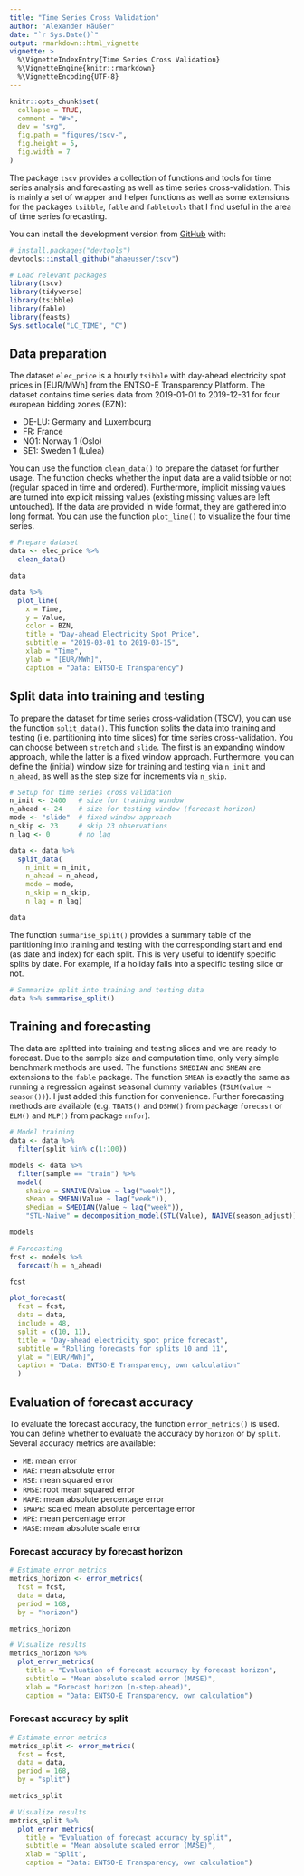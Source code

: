 ```yaml
---
title: "Time Series Cross Validation"
author: "Alexander Häußer"
date: "`r Sys.Date()`"
output: rmarkdown::html_vignette
vignette: >
  %\VignetteIndexEntry{Time Series Cross Validation}
  %\VignetteEngine{knitr::rmarkdown}
  %\VignetteEncoding{UTF-8}
---
```


```r
knitr::opts_chunk$set(
  collapse = TRUE,
  comment = "#>",
  dev = "svg",
  fig.path = "figures/tscv-",
  fig.height = 5,
  fig.width = 7
)
```

The package `tscv` provides a collection of functions and tools for time series analysis and forecasting as well as time series cross-validation. This is mainly a set of wrapper and helper functions as well as some extensions for the packages `tsibble`, `fable` and `fabletools` that I find useful in the area of time series forecasting.

You can install the development version from [GitHub](https://github.com/) with:

``` r
# install.packages("devtools")
devtools::install_github("ahaeusser/tscv")
```

```r
# Load relevant packages
library(tscv)
library(tidyverse)
library(tsibble)
library(fable)
library(feasts)
Sys.setlocale("LC_TIME", "C")
```

## Data preparation

The dataset `elec_price` is a hourly `tsibble` with day-ahead electricity spot prices in [EUR/MWh] from the ENTSO-E Transparency Platform. The dataset contains time series data from 2019-01-01 to 2019-12-31 for four european bidding zones (BZN): 

* DE-LU: Germany and Luxembourg
* FR: France
* NO1: Norway 1 (Oslo)
* SE1: Sweden 1 (Lulea)

You can use the function `clean_data()` to prepare the dataset for further usage. The function checks whether the input data are a valid tsibble or not (regular spaced in time and ordered). Furthermore, implicit missing values are turned into explicit missing values (existing missing values are left untouched). If the data are provided in wide format, they are gathered into long format. You can use the function `plot_line()` to visualize the four time series.

```r
# Prepare dataset
data <- elec_price %>%
  clean_data()

data

data %>%
  plot_line(
    x = Time,
    y = Value,
    color = BZN,
    title = "Day-ahead Electricity Spot Price",
    subtitle = "2019-03-01 to 2019-03-15",
    xlab = "Time",
    ylab = "[EUR/MWh]",
    caption = "Data: ENTSO-E Transparency")
```


## Split data into training and testing

To prepare the dataset for time series cross-validation (TSCV), you can use the function `split_data()`. This function splits the data into training and testing (i.e. partitioning into time slices) for time series cross-validation. You can choose between `stretch` and `slide`. The first is an expanding window approach, while the latter is a fixed window approach. Furthermore, you can define the (initial) window size for training and testing via `n_init` and `n_ahead`, as well as the step size for increments via `n_skip`.

```r
# Setup for time series cross validation
n_init <- 2400   # size for training window
n_ahead <- 24    # size for testing window (forecast horizon)
mode <- "slide"  # fixed window approach
n_skip <- 23     # skip 23 observations
n_lag <- 0       # no lag

data <- data %>%
  split_data(
    n_init = n_init,
    n_ahead = n_ahead,
    mode = mode,
    n_skip = n_skip,
    n_lag = n_lag)

data
```


The function `summarise_split()` provides a summary table of the partitioning into training and testing with the corresponding start and end (as date and index) for each split. This is very useful to identify specific splits by date. For example, if a holiday falls into a specific testing slice or not. 

```r
# Summarize split into training and testing data
data %>% summarise_split()
```

## Training and forecasting

The data are splitted into training and testing slices and we are ready to forecast. Due to the sample size and computation time, only very simple benchmark methods are used. The functions `SMEDIAN` and `SMEAN` are extensions to the `fable` package. The function `SMEAN` is exactly the same as running a regression against seasonal dummy variables (`TSLM(value ~ season())`). I just added this function for convenience. Further forecasting methods are available (e.g. `TBATS()` and `DSHW()` from package `forecast` or `ELM()` and `MLP()` from package `nnfor`).

```r
# Model training
data <- data %>%
  filter(split %in% c(1:100))

models <- data %>%
  filter(sample == "train") %>%
  model(
    sNaive = SNAIVE(Value ~ lag("week")),
    sMean = SMEAN(Value ~ lag("week")),
    sMedian = SMEDIAN(Value ~ lag("week")),
    "STL-Naive" = decomposition_model(STL(Value), NAIVE(season_adjust)))

models

# Forecasting
fcst <- models %>%
  forecast(h = n_ahead)

fcst

plot_forecast(
  fcst = fcst,
  data = data,
  include = 48,
  split = c(10, 11),
  title = "Day-ahead electricity spot price forecast",
  subtitle = "Rolling forecasts for splits 10 and 11",
  ylab = "[EUR/MWh]",
  caption = "Data: ENTSO-E Transparency, own calculation"
  )
```


## Evaluation of forecast accuracy

To evaluate the forecast accuracy, the function `error_metrics()` is used. You can define whether to evaluate the accuracy by `horizon` or by `split`. Several accuracy metrics are available:

* `ME`: mean error
* `MAE`: mean absolute error
* `MSE`: mean squared error
* `RMSE`: root mean squared error
* `MAPE`: mean absolute percentage error
* `sMAPE`: scaled mean absolute percentage error
* `MPE`: mean percentage error
* `MASE`: mean absolute scale error


### Forecast accuracy by forecast horizon
```r
# Estimate error metrics
metrics_horizon <- error_metrics(
  fcst = fcst,
  data = data,
  period = 168,
  by = "horizon")

metrics_horizon

# Visualize results
metrics_horizon %>%
  plot_error_metrics(
    title = "Evaluation of forecast accuracy by forecast horizon",
    subtitle = "Mean absolute scaled error (MASE)",
    xlab = "Forecast horizon (n-step-ahead)",
    caption = "Data: ENTSO-E Transparency, own calculation")
```


### Forecast accuracy by split
```r
# Estimate error metrics
metrics_split <- error_metrics(
  fcst = fcst,
  data = data,
  period = 168,
  by = "split")

metrics_split

# Visualize results
metrics_split %>%
  plot_error_metrics(
    title = "Evaluation of forecast accuracy by split",
    subtitle = "Mean absolute scaled error (MASE)",
    xlab = "Split",
    caption = "Data: ENTSO-E Transparency, own calculation")
```

